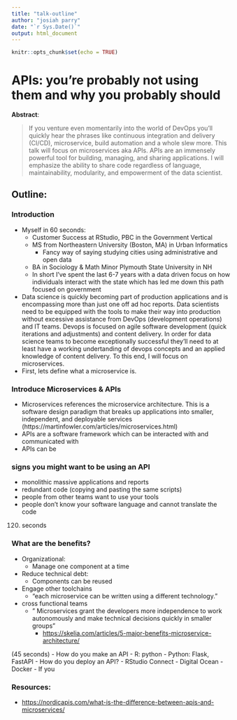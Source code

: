 ```yaml
---
title: "talk-outline"
author: "josiah parry"
date: "`r Sys.Date()`"
output: html_document
---
```


```r
knitr::opts_chunk$set(echo = TRUE)
```

# APIs: you're probably not using them and why you probably should

**Abstract**:

> If you venture even momentarily into the world of DevOps you'll quickly hear the phrases like continuous integration and delivery (CI/CD), microservice, build automation and a whole slew more. This talk will focus on microservices aka APIs. APIs are an immensely powerful tool for building, managing, and sharing applications. I will emphasize the ability to share code regardless of language, maintainability, modularity, and empowerment of the data scientist.

## Outline:

### Introduction

-   Myself in 60 seconds:
    -   Customer Success at RStudio, PBC in the Government Vertical
    -   MS from Northeastern University (Boston, MA) in Urban Informatics
        -   Fancy way of saying studying cities using administrative and open data
    -   BA in Sociology & Math Minor Plymouth State University in NH
    -   In short I've spent the last 6-7 years with a data driven focus on how individuals interact with the state which has led me down this path focused on government
-   Data science is quickly becoming part of production applications and is encompassing more than just one off ad hoc reports. Data scientists need to be equipped with the tools to make their way into production without excessive assistance from DevOps (development operations) and IT teams. Devops is focused on agile software development (quick iterations and adjustments) and content delivery. In order for data science teams to become exceptionally successful they'll need to at least have a working undertanding of devops concepts and an applied knowledge of content delivery. To this end, I will focus on microservices.
- First, lets define what a microservice is. 

###  Introduce Microservices & APIs

  -   Microservices references the microservice architecture. This is a software design paradigm that breaks up applications into smaller, independent, and deployable services (https://martinfowler.com/articles/microservices.html)
  -   APIs are a software framework which can be interacted with and communicated with
  -   APIs can be
    
###  signs you might want to be using an API

  -   monolithic massive applications and reports
  -   redundant code (copying and pasting the same scripts)
  -   people from other teams want to use your tools
  -   people don't know your software language and cannot translate the code
    
(120) seconds

###  What are the benefits?

  -   Organizational:
      -   Manage one component at a time
  -   Reduce technical debt:
      -   Components can be reused
  -   Engage other toolchains
      -   "each microservice can be written using a different technology."
  -   cross functional teams
      -   " Microservices grant the developers more independence to work autonomously and make technical decisions quickly in smaller groups"
          -   <https://skelia.com/articles/5-major-benefits-microservice-architecture/>
            
(45 seconds)
- How do you make an API
  - R: python
  - Python: Flask, FastAPI
- How do you deploy an API?
  - RStudio Connect
  - Digital Ocean
  - Docker
- If you

### Resources:

-   [https://nordicapis.com/what-is-the-difference-between-apis-and-microservices/](https://nordicapis.com/what-is-the-difference-between-apis-and-microservices/#){.uri}
